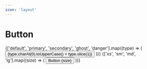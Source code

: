 ```yaml
---
icon: 'layout'
---
```



# Button

<Wrapper bothColorSchemes checkerBoard>
  <Stack distribute='start'>
    {['default', 'primary', 'secondary', 'ghost', 'danger'].map((type) => (
      <Button type={type}>
        {type.charAt(0).toUpperCase() + type.slice(1)}
      </Button>
    ))}
  </Stack>
</Wrapper>

<Wrapper bothColorSchemes checkerBoard>
  <Stack distribute='start'>
    {['xs', 'sm', 'md', 'lg'].map((size) => (
      <Button size={size}>Button {size}</Button>
    ))}
  </Stack>
</Wrapper>
